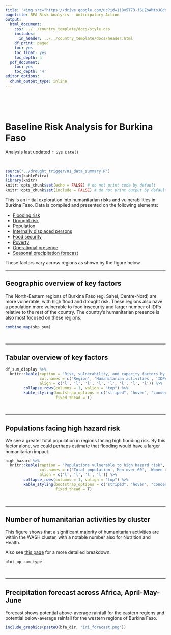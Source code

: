 ```yaml
---
title: '<img src="https://drive.google.com/uc?id=118y5T73-iSUZoAMtoJGddxq9QzD_GDKX" style="height:40px;float:left; margin:10px" /><img src="https://drive.google.com/uc?id=1fHQUzF3ZjaoHj9KQ33-94dK_X1hcmjzW" style="height:50px;float:left; margin:10px" /><img src="https://drive.google.com/uc?id=1iA6mT5_60wp-Ue0In6zbrj00xoBqPkov" style="height:40px;float:left; margin:10px" />'
pagetitle: BFA Risk Analysis - Anticipatory Action
output:
  html_document:
    css: ../../country_template/docs/style.css
    includes:
      in_header: ../../country_template/docs/header.html
    df_print: paged
    toc: yes
    toc_float: yes
    toc_depth: 4
  pdf_document:
    toc: yes
    toc_depth: '4'
editor_options:
  chunk_output_type: inline
---
```


<br>
<br>
<br>

# Baseline Risk Analysis for Burkina Faso
Analysis last updated `r Sys.Date()`

<br>

```r
source("../drought_trigger/01_data_summary.R")
library(kableExtra)
library(knitr)
knitr::opts_chunk$set(echo = FALSE) # do not print code by default
knitr::opts_chunk$set(include = FALSE) # do not print output by default
```


This is an initial exploration into humanitarian risks and vulnerabilities in Burkina Faso. Data is compiled and presented on the following elements: 

- [Flooding risk](https://geonode.wfp.org//layers/geonode%3Abfa_ica_floodrisk_geonode_20180712)
- [Drought risk](https://geonode.wfp.org//layers/geonode%3Abfa_ica_droughtrisk_geonode_20180712)
- [Population](https://data.humdata.org/dataset/burkina-faso-population-statistic)
- [Internally displaced persons](https://data.humdata.org/dataset/situation-des-personnes-deplacees-internes)
- [Food security](https://data.humdata.org/dataset/cadre-harmonise)
- [Poverty](https://data.humdata.org/dataset/burkina-faso-mpi)
- [Operational presence](https://data.humdata.org/dataset/burkina-faso-presence-operationnelle)
- [Seasonal precipitation forecast](https://iri.columbia.edu/our-expertise/climate/forecasts/seasonal-climate-forecasts/)

These factors vary across regions as shown by the figure below.

***

## Geographic overview of key factors

The North-Eastern regions of Burkina Faso (eg. Sahel, Centre-Nord) are more vulnerable, with high flood and drought risk. These regions also have a population more vulnerable to food insecurity and larger number of IDPs relative to the rest of the country. The country's humanitarian presence is also most focused on these regions.


```r

combine_map(shp_sum)

```

&nbsp;
&nbsp;

***

## Tabular overview of key factors


```r

df_sum_display %>%
  knitr::kable(caption = "Risk, vulnerability, and capacity factors by region",
               col.names = c('Region', 'Humanitarian activities', 'IDPs', 'Multidimensional\npoverty index', 'Drought risk', 'Flood risk', 'Total population\n', 'IPC Phase 3+'),
               align = c('l', 'l', 'l', 'l', 'l', 'l', 'l', 'l')) %>%
        collapse_rows(columns = 1, valign = "top") %>%
        kable_styling(bootstrap_options = c("striped", "hover", "condensed", "responsive"),
                      fixed_thead = T) 

```

&nbsp;
&nbsp;

***

## Populations facing high hazard risk

We see a greater total population in regions facing high flooding risk. By this factor alone, we could perhaps estimate that flooding would have a larger humanitarian impact.


```r

high_hazard %>%
  knitr::kable(caption = "Populations vulnerable to high hazard risk",
               col.names = c('Total population','Men over 60', 'Women over 60', 'IDPs'),
               align = c('l', 'l', 'l', 'l')) %>%
        collapse_rows(columns = 1, valign = "top") %>%
        kable_styling(bootstrap_options = c("striped", "hover", "condensed", "responsive"),
                      fixed_thead = T)

```

&nbsp;
&nbsp;

***

## Number of humanitarian activities by cluster

This figure shows that a significant majority of humanitarian activities are within the WASH cluster, with a notable number also for Nutrition and Health. 

Also see [this page](https://app.powerbi.com/view?r=eyJrIjoiNjgyYTM1ZjQtNzFhMC00OTUwLWFiYWYtZDdlN2VjMjE2Y2NkIiwidCI6IjBmOWUzNWRiLTU0NGYtNGY2MC1iZGNjLTVlYTQxNmU2ZGM3MCIsImMiOjh9&pageName=ReportSection) for a more detailed breakdown. 

```r

plot_op_sum_type

```


&nbsp;
&nbsp;

***

## Precipitation forecast across Africa, April-May-June

Forecast shows potential above-average rainfall for the eastern regions and potential below-average rainfall for the western regions of Burkina Faso. 

```r

include_graphics(paste0(bfa_dir, 'iri_forecast.png'))
```